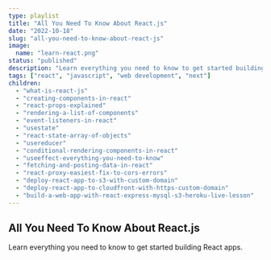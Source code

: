 ```yaml
---
type: playlist
title: "All You Need To Know About React.js"
date: "2022-10-18"
slug: "all-you-need-to-know-about-react-js"
image:
  name: "learn-react.png"
status: "published"
description: "Learn everything you need to know to get started building React apps."
tags: ["react", "javascript", "web development", "next"]
children:
  - "what-is-react-js"
  - "creating-components-in-react"
  - "react-props-explained"
  - "rendering-a-list-of-components"
  - "event-listeners-in-react"
  - "usestate"
  - "react-state-array-of-objects"
  - "usereducer"
  - "conditional-rendering-components-in-react"
  - "useeffect-everything-you-need-to-know"
  - "fetching-and-posting-data-in-react"
  - "react-proxy-easiest-fix-to-cors-errors"
  - "deploy-react-app-to-s3-with-custom-domain"
  - "deploy-react-app-to-cloudfront-with-https-custom-domain"
  - "build-a-web-app-with-react-express-mysql-s3-heroku-live-lesson"
---
```


## All You Need To Know About React.js

Learn everything you need to know to get started building React apps.
